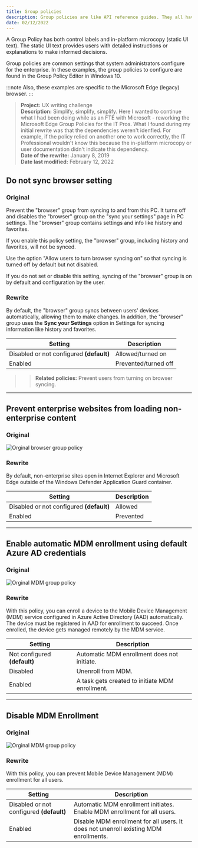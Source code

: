 ```yaml
---
title: Group policies
description: Group policies are like API reference guides. They all have a purpose and some have dependencies.   
date: 02/12/2022
---
```




A Group Policy has both control labels and in-platform microcopy (static UI text).  The static UI text provides users with detailed instructions or explanations to make informed decisions.  

Group policies are common settings that system administrators configure for the enterprise. In these examples, the group policies to configure are found in the Group Policy Editor in Windows 10. 

:::note
Also, these examples are specific to the Microsoft Edge (legacy) browser. 
:::

>**Project:**  UX writing challenge   
>**Description:** Simplify, simplify, simplify.  Here I wanted to continue what I had been doing while as an FTE with Microsoft - reworking the Microsoft Edge Group Policies for the IT Pros. What I found during my initial rewrite was that the dependencies weren't idenfied. For example, if the policy relied on another one to work correctly, the IT Professional wouldn't know this because the in-platform microcopy or user documentation didn't indicate this dependency. <br />
>**Date of the rewrite:** January 8, 2019   <br />
>**Date last modified:** February 12, 2022

## Do not sync browser setting 

### Original

Prevent the "browser" group from syncing to and from this PC. It turns off and disables the "browser" group on the "sync your settings" page in PC settings. The "browser" group contains settings and info like history and favorites.

If you enable this policy setting, the "browser" group, including history and favorites, will not be synced.

Use the option "Allow users to turn browser syncing on" so that syncing is turned off by default but not disabled.

If you do not set or disable this setting, syncing of the "browser" group is on by default and configuration by the user.

### Rewrite 

By default, the "browser" group syncs between users' devices automatically, allowing them to make changes. In addition, the "browser" group uses the **Sync your Settings** option in Settings for syncing information like history and favorites.

| Setting | Description |
| ------- | ----------- |
| Disabled or not configured **(default)** | Allowed/turned on |
| Enabled | Prevented/turned off |

>> **Related policies:** Prevent users from turning on browser syncing.

<hr />

## Prevent enterprise websites from loading non-enterprise content

### Original

![Orginal browser group policy](../../static/img/gp-browser-before2.png)

### Rewrite 

By default, non-enterprise sites open in Internet Explorer and Microsoft Edge outside of the Windows Defender Application Guard container.

| Setting | Description |
| ------- | ----------- |
| Disabled or not configured **(default)** | Allowed |
| Enabled | Prevented |

<hr />

## Enable automatic MDM enrollment using default Azure AD credentials

### Original 

![Orginal MDM group policy](../../static/img/gp-mdm-before1.png)

### Rewrite

With this policy, you can enroll a device to the Mobile Device Management (MDM) service configured in Azure Active Directory (AAD) automatically.  The device must be registered in AAD for enrollment to succeed. Once enrolled, the device gets managed remotely by the MDM service.  

| Setting | Description |
| ------- | ----------- |
| Not configured **(default)** | Automatic MDM enrollment does not initiate.  |
| Disabled | Unenroll from MDM. |
| Enabled | A task gets created to initiate MDM enrollment. |

<hr />

## Disable MDM Enrollment

### Original 

![Orginal MDM group policy](../../static/img/gp-mdm-before2.png)

### Rewrite

With this policy, you can prevent Mobile Device Management (MDM) enrollment for all users.   

| Setting | Description |
| ------- | ----------- |
| Disabled or not configured **(default)** | Automatic MDM enrollment initiates. Enable MDM enrollment for all users. |
| Enabled | Disable MDM enrollment for all users. It does not unenroll existing MDM enrollments. |